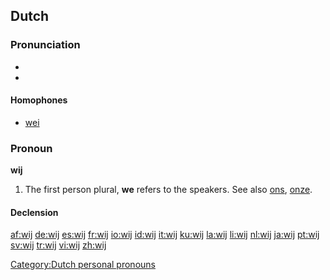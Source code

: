 ==Dutch==

===Pronunciation===
* {{audio|Nl-wij.ogg|audio}}
* {{IPA|/wε:/|lang=nl}}

====Homophones====
* [[wei]]

===Pronoun===
'''wij'''

# The first person plural, '''we''' refers to the speakers. See also [[ons]], [[onze]].

====Declension====
{{nl-decl-personal pronouns}}

[[Category:Dutch personal pronouns]]

[[af:wij]]
[[de:wij]]
[[es:wij]]
[[fr:wij]]
[[io:wij]]
[[id:wij]]
[[it:wij]]
[[ku:wij]]
[[la:wij]]
[[li:wij]]
[[nl:wij]]
[[ja:wij]]
[[pt:wij]]
[[sv:wij]]
[[tr:wij]]
[[vi:wij]]
[[zh:wij]]